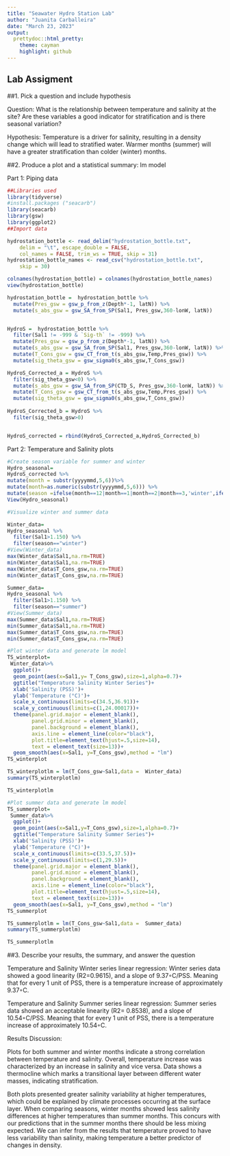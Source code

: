 ```yaml
---
title: "Seawater Hydro Station Lab"
author: "Juanita Carballeira"
date: "March 23, 2023"
output:
  prettydoc::html_pretty:
    theme: cayman
    highlight: github
---
```


## Lab Assigment

##1.  Pick a question and include hypothesis

Question: What is the relationship between temperature and salinity at the site? Are these variables a good indicator for stratification and is there seasonal variation?

Hypothesis: Temperature is a driver for salinity, resulting in a density change which will lead to stratified water. Warmer months (summer) will have a greater stratification than colder (winter) months.

##2.  Produce a plot and a statistical summary: lm model

Part 1: Piping data

```r
##Libraries used 
library(tidyverse)
#install.packages ("seacarb")
library(seacarb)
library(gsw)
library(ggplot2)
##Import data

hydrostation_bottle <- read_delim("hydrostation_bottle.txt", 
    delim = "\t", escape_double = FALSE, 
    col_names = FALSE, trim_ws = TRUE, skip = 31)
hydrostation_bottle_names <- read_csv("hydrostation_bottle.txt", 
    skip = 30)

colnames(hydrostation_bottle) = colnames(hydrostation_bottle_names)
view(hydrostation_bottle)

```

```r

hydrostation_bottle =  hydrostation_bottle %>% 
  mutate(Pres_gsw = gsw_p_from_z(Depth*-1, latN)) %>% 
  mutate(s_abs_gsw = gsw_SA_from_SP(Sal1, Pres_gsw,360-lonW, latN))


HydroS =  hydrostation_bottle %>% 
  filter(Sal1 != -999 & `Sig-th` != -999) %>% 
  mutate(Pres_gsw = gsw_p_from_z(Depth*-1, latN)) %>% 
  mutate(s_abs_gsw = gsw_SA_from_SP(Sal1, Pres_gsw,360-lonW, latN)) %>% 
  mutate(T_Cons_gsw = gsw_CT_from_t(s_abs_gsw,Temp,Pres_gsw)) %>% 
  mutate(sig_theta_gsw = gsw_sigma0(s_abs_gsw,T_Cons_gsw))

```

```r
HydroS_Corrected_a = HydroS %>% 
  filter(sig_theta_gsw<0) %>% 
  mutate(s_abs_gsw = gsw_SA_from_SP(CTD_S, Pres_gsw,360-lonW, latN)) %>% 
  mutate(T_Cons_gsw = gsw_CT_from_t(s_abs_gsw,Temp,Pres_gsw)) %>% 
  mutate(sig_theta_gsw = gsw_sigma0(s_abs_gsw,T_Cons_gsw)) 
  
HydroS_Corrected_b = HydroS %>% 
  filter(sig_theta_gsw>0) 


HydroS_corrected = rbind(HydroS_Corrected_a,HydroS_Corrected_b) 

```

Part 2: Temperature and Salinity plots

```r
#Create season variable for summer and winter
Hydro_seasonal=
HydroS_corrected %>% 
mutate(month = substr(yyyymmd,5,6))%>% 
mutate(month=as.numeric(substr(yyyymmd,5,6))) %>% 
mutate(season =ifelse(month==12|month==1|month==2|month==3,'winter',ifelse(month==8|month==9|month==10,'summer',''))) # adds seasons to data
View(Hydro_seasonal)

```

```r
#Visualize winter and summer data

Winter_data=
Hydro_seasonal %>% 
  filter(Sal1>1.150) %>% 
  filter(season=="winter")  
#View(Winter_data)
max(Winter_data$Sal1,na.rm=TRUE)
min(Winter_data$Sal1,na.rm=TRUE)
max(Winter_data$T_Cons_gsw,na.rm=TRUE)
min(Winter_data$T_Cons_gsw,na.rm=TRUE)

Summer_data=
Hydro_seasonal %>% 
  filter(Sal1>1.150) %>% 
  filter(season=="summer")  
#View(Summer_data)
max(Summer_data$Sal1,na.rm=TRUE)
min(Summer_data$Sal1,na.rm=TRUE)
max(Summer_data$T_Cons_gsw,na.rm=TRUE)
min(Summer_data$T_Cons_gsw,na.rm=TRUE)

```

```r
#Plot winter data and generate lm model
TS_winterplot=
 Winter_data%>%
  ggplot()+
  geom_point(aes(x=Sal1,y= T_Cons_gsw),size=1,alpha=0.7)+
  ggtitle("Temperature Salinity Winter Series")+
  xlab('Salinity (PSS)')+
  ylab('Temperature (°C)')+
  scale_x_continuous(limits=c(34.5,36.91))+
  scale_y_continuous(limits=c(1,24.00017))+
  theme(panel.grid.major = element_blank(),
        panel.grid.minor = element_blank(),
        panel.background = element_blank(),
        axis.line = element_line(color="black"),
        plot.title=element_text(hjust=.5,size=14),
        text = element_text(size=13))+
  geom_smooth(aes(x=Sal1, y=T_Cons_gsw),method = "lm")
TS_winterplot

TS_winterplotlm = lm(T_Cons_gsw~Sal1,data =  Winter_data) 
summary(TS_winterplotlm)

TS_winterplotlm

```

```r
#Plot summer data and generate lm model
TS_summerplot=
 Summer_data%>%
  ggplot()+
  geom_point(aes(x=Sal1,y=T_Cons_gsw),size=1,alpha=0.7)+
  ggtitle("Temperature Salinity Summer Series")+
  xlab('Salinity (PSS)')+
  ylab('Temperature (°C)')+
  scale_x_continuous(limits=c(33.5,37.5))+
  scale_y_continuous(limits=c(1,29.5))+
  theme(panel.grid.major = element_blank(),
        panel.grid.minor = element_blank(),
        panel.background = element_blank(),
        axis.line = element_line(color="black"),
        plot.title=element_text(hjust=.5,size=14),
        text = element_text(size=13))+
  geom_smooth(aes(x=Sal1, y=T_Cons_gsw),method = "lm")
TS_summerplot

TS_summerplotlm = lm(T_Cons_gsw~Sal1,data =  Summer_data) 
summary(TS_summerplotlm)

TS_summerplotlm

```


##3. Describe your results, the summary, and answer the question

Temperature and Salinity Winter series linear regression:
Winter series data showed a good linearity (R2=0.9615), and a slope of 9.37◦C/PSS. Meaning that for every 1 unit of PSS, there is a temperature increase of approximately 9.37◦C. 

Temperature and Salinity Summer series linear regression:
Summer series data showed an acceptable linearity (R2= 0.8538), and a slope of 10.54◦C/PSS. Meaning that for every 1 unit of PSS, there is a temperature increase of approximately 10.54◦C. 


Results Discussion:

Plots for both summer and winter months indicate a strong correlation between temperature and salinity. Overall, temperature increase was characterized by an increase in salinity and vice versa. Data shows a thermocline which marks a transitional layer between different water masses, indicating stratification.

Both plots presented greater salinity variability at higher temperatures, which could be explained by climate processes occurring at the surface layer. When comparing seasons, winter months showed less salinity differences at higher temperatures than summer months. This concurs with our predictions that in the summer months there should be less mixing expected. We can infer from the results that temperature proved to have less variability than salinity, making temperature a better predictor of changes in density. 




